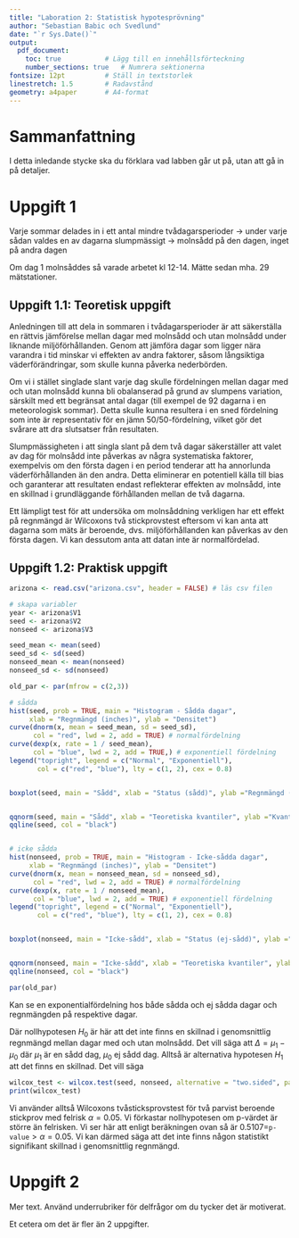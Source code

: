 ```yaml
---
title: "Laboration 2: Statistisk hypotesprövning"
author: "Sebastian Babic och Svedlund"
date: "`r Sys.Date()`"
output:
  pdf_document:
    toc: true           # Lägg till en innehållsförteckning
    number_sections: true   # Numrera sektionerna
fontsize: 12pt          # Ställ in textstorlek
linestretch: 1.5        # Radavstånd
geometry: a4paper       # A4-format
---
```



# Sammanfattning
I detta inledande stycke ska du förklara vad labben går ut på, utan att gå in
på detaljer.

# Uppgift 1
Varje sommar delades in i ett antal mindre tvådagarsperioder -> under varje sådan valdes en av dagarna slumpmässigt -> molnsådd på den dagen, inget på andra dagen

Om dag 1 molnsåddes så varade arbetet kl 12-14. Mätte sedan mha. 29 mätstationer. 

## Uppgift 1.1: Teoretisk uppgift
Anledningen till att dela in sommaren i tvådagarsperioder är att säkerställa en rättvis jämförelse mellan dagar med molnsådd och utan molnsådd under liknande miljöförhållanden. 
Genom att jämföra dagar som ligger nära varandra i tid minskar vi effekten av andra faktorer, såsom långsiktiga väderförändringar, som skulle kunna påverka nederbörden. 

Om vi i stället singlade slant varje dag skulle fördelningen mellan dagar med och utan molnsådd kunna bli obalanserad på grund av slumpens variation, särskilt med 
ett begränsat antal dagar (till exempel de 92 dagarna i en meteorologisk sommar). Detta skulle kunna resultera i en sned fördelning som inte är representativ
för en jämn 50/50-fördelning, vilket gör det svårare att dra slutsatser från resultaten.


Slumpmässigheten i att singla slant på dem två dagar säkerställer att valet av dag för molnsådd inte påverkas 
av några systematiska faktorer, exempelvis om den första dagen i en period 
tenderar att ha annorlunda väderförhållanden än den andra. Detta eliminerar 
en potentiell källa till bias och garanterar att resultaten endast reflekterar 
effekten av molnsådd, inte en skillnad i grundläggande förhållanden mellan de 
två dagarna.

Ett lämpligt test för att undersöka om molnsåddning verkligen 
har ett effekt på regnmängd är Wilcoxons två stickprovstest eftersom vi kan anta att dagarna som mäts är beroende, dvs. miljöförhållanden kan påverkas av den första dagen. 
Vi kan dessutom anta att datan inte är normalfördelad. 

## Uppgift 1.2: Praktisk uppgift
```r
arizona <- read.csv("arizona.csv", header = FALSE) # läs csv filen

# skapa variabler
year <- arizona$V1 
seed <- arizona$V2
nonseed <- arizona$V3
```

```r
seed_mean <- mean(seed)
seed_sd <- sd(seed)
nonseed_mean <- mean(nonseed)
nonseed_sd <- sd(nonseed)
```


```r
old_par <- par(mfrow = c(2,3))

# sådda
hist(seed, prob = TRUE, main = "Histogram - Sådda dagar", 
     xlab = "Regnmängd (inches)", ylab = "Densitet")
curve(dnorm(x, mean = seed_mean, sd = seed_sd), 
      col = "red", lwd = 2, add = TRUE) # normalfördelning
curve(dexp(x, rate = 1 / seed_mean), 
      col = "blue", lwd = 2, add = TRUE,) # exponentiell fördelning
legend("topright", legend = c("Normal", "Exponentiell"),
       col = c("red", "blue"), lty = c(1, 2), cex = 0.8)


boxplot(seed, main = "Sådd", xlab = "Status (sådd)", ylab ="Regnmängd (inches)")


qqnorm(seed, main = "Sådd", xlab = "Teoretiska kvantiler", ylab ="Kvantiler stickprov")
qqline(seed, col = "black")


# icke sådda
hist(nonseed, prob = TRUE, main = "Histogram - Icke-sådda dagar", 
     xlab = "Regnmängd (inches)", ylab = "Densitet")
curve(dnorm(x, mean = nonseed_mean, sd = nonseed_sd), 
      col = "red", lwd = 2, add = TRUE) # normalfördelning
curve(dexp(x, rate = 1 / nonseed_mean), 
      col = "blue", lwd = 2, add = TRUE) # exponentiell fördelning
legend("topright", legend = c("Normal", "Exponentiell"),
       col = c("red", "blue"), lty = c(1, 2), cex = 0.8)


boxplot(nonseed, main = "Icke-sådd", xlab = "Status (ej-sådd)", ylab ="Regnmängd (inches)")


qqnorm(nonseed, main = "Icke-sådd", xlab = "Teoretiska kvantiler", ylab ="Kvantiler stickprov")
qqline(nonseed, col = "black")

par(old_par)
```
Kan se en exponentialfördelning hos både sådda och ej sådda dagar och regnmängden på respektive 
dagar. 

Där nollhypotesen $H_0$ är här att det inte finns en skillnad i genomsnittlig regnmängd mellan dagar med och utan 
molnsådd. Det vill säga att $\Delta = \mu_1 - \mu_0$ där $\mu_1$ är en sådd dag, $\mu_0$ ej sådd dag. Alltså är alternativa
hypotesen $H_1$ att det finns en skillnad. Det vill säga
\begin{align}
  \begin{cases}
    H_0 : \mu_\Delta = 0 \\
    H_1 : \mu_\Delta \neq 0
  \end{cases}
\end{align}

```r
wilcox_test <- wilcox.test(seed, nonseed, alternative = "two.sided", paired = TRUE, conf.level = 0.95)
print(wilcox_test)
```

Vi använder alltså Wilcoxons tvåsticksprovstest för två parvist beroende stickprov med felrisk $\alpha = 0.05$. Vi förkastar nollhypotesen om 
p-värdet är större än felrisken. Vi ser här att enligt beräkningen ovan så är $0.5107=$`p-value`$>\alpha = 0.05$. Vi 
kan därmed säga att det inte finns någon statistikt signifikant skillnad i genomsnittlig regnmängd. 


# Uppgift 2
Mer text. Använd underrubriker för delfrågor om du tycker det är motiverat.

Et cetera om det är fler än 2 uppgifter.